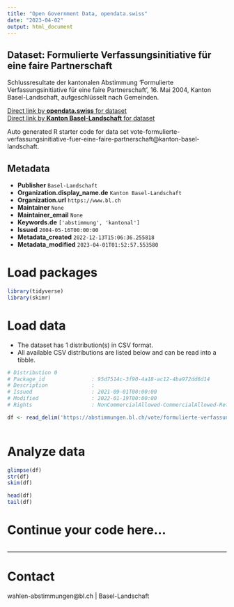 ```yaml
---
title: "Open Government Data, opendata.swiss"
date: "2023-04-02"
output: html_document
---
```


## Dataset: Formulierte Verfassungsinitiative für eine faire Partnerschaft

Schlussresultate der kantonalen Abstimmung 'Formulierte Verfassungsinitiative für eine faire Partnerschaft', 16. Mai 2004, Kanton Basel-Landschaft, aufgeschlüsselt nach Gemeinden.

[Direct link by **opendata.swiss** for dataset](https://opendata.swiss/de/dataset/formulierte-verfassungsinitiative-fur-eine-faire-partnerschaft)<br>
[Direct link by **Kanton Basel-Landschaft** for dataset](https://abstimmungen.bl.ch/vote/formulierte-verfassungsinitiative-fuer-eine-faire-partnerschaft/data)

Auto generated R starter code for data set vote-formulierte-verfassungsinitiative-fuer-eine-faire-partnerschaft@kanton-basel-landschaft.

## Metadata

- **Publisher** `Basel-Landschaft`
- **Organization.display_name.de** `Kanton Basel-Landschaft`
- **Organization.url** `https://www.bl.ch`
- **Maintainer** `None`
- **Maintainer_email** `None`
- **Keywords.de** `['abstimmung', 'kantonal']`
- **Issued** `2004-05-16T00:00:00`
- **Metadata_created** `2022-12-13T15:06:36.255818`
- **Metadata_modified** `2023-04-01T01:52:57.553580`


# Load packages

```r

library(tidyverse)
library(skimr)

```

# Load data

-   The dataset has 1 distribution(s) in CSV format.
-   All available CSV distributions are listed below and can be read into a tibble.

```r

# Distribution 0
# Package_id               : 95d7514c-3f90-4a18-ac12-4ba972dd6d14
# Description              : 
# Issued                   : 2021-09-01T00:00:00
# Modified                 : 2022-01-19T00:00:00
# Rights                   : NonCommercialAllowed-CommercialAllowed-ReferenceRequired

df <- read_delim('https://abstimmungen.bl.ch/vote/formulierte-verfassungsinitiative-fuer-eine-faire-partnerschaft/data-csv')



```

# Analyze data

```r

glimpse(df)
str(df)
skim(df)

head(df)
tail(df)

```

# Continue your code here...

```r

```

------------------------------------------------------------------------

# Contact

wahlen-abstimmungen@bl.ch | Basel-Landschaft
